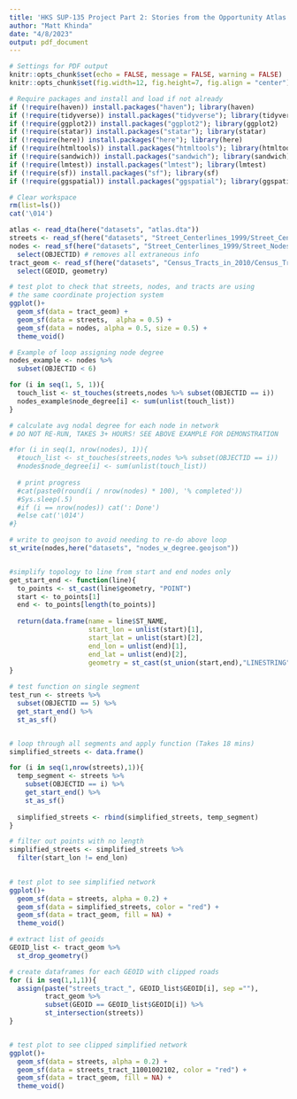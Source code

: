```yaml
---
title: 'HKS SUP-135 Project Part 2: Stories from the Opportunity Atlas'
author: "Matt Khinda"
date: "4/8/2023"
output: pdf_document
---
```


```r
# Settings for PDF output
knitr::opts_chunk$set(echo = FALSE, message = FALSE, warning = FALSE) 
knitr::opts_chunk$set(fig.width=12, fig.height=7, fig.align = "center") 

# Require packages and install and load if not already
if (!require(haven)) install.packages("haven"); library(haven)
if (!require(tidyverse)) install.packages("tidyverse"); library(tidyverse)
if (!require(ggplot2)) install.packages("ggplot2"); library(ggplot2)
if (!require(statar)) install.packages("statar"); library(statar)
if (!require(here)) install.packages("here"); library(here)
if (!require(htmltools)) install.packages("htmltools"); library(htmltools)
if (!require(sandwich)) install.packages("sandwich"); library(sandwich)
if (!require(lmtest)) install.packages("lmtest"); library(lmtest)
if (!require(sf)) install.packages("sf"); library(sf)
if (!require(ggspatial)) install.packages("ggspatial"); library(ggspatial)

# Clear workspace
rm(list=ls())
cat('\014')
```

```r
atlas <- read_dta(here("datasets", "atlas.dta"))
streets <- read_sf(here("datasets", "Street_Centerlines_1999/Street_Centerlines_1999.shp"))
nodes <- read_sf(here("datasets", "Street_Centerlines_1999/Street_Nodes_1999.shp")) %>%
  select(OBJECTID) # removes all extraneous info
tract_geom <- read_sf(here("datasets", "Census_Tracts_in_2010/Census_Tracts_in_2010.shp")) %>%
  select(GEOID, geometry)
```

```r
# test plot to check that streets, nodes, and tracts are using 
# the same coordinate projection system
ggplot()+
  geom_sf(data = tract_geom) +
  geom_sf(data = streets,  alpha = 0.5) +
  geom_sf(data = nodes, alpha = 0.5, size = 0.5) +
  theme_void()
```

```r

# Example of loop assigning node degree
nodes_example <- nodes %>%
  subset(OBJECTID < 6) 

for (i in seq(1, 5, 1)){
  touch_list <- st_touches(streets,nodes %>% subset(OBJECTID == i))
  nodes_example$node_degree[i] <- sum(unlist(touch_list))
}

# calculate avg nodal degree for each node in network 
# DO NOT RE-RUN, TAKES 3+ HOURS! SEE ABOVE EXAMPLE FOR DEMONSTRATION

#for (i in seq(1, nrow(nodes), 1)){
  #touch_list <- st_touches(streets,nodes %>% subset(OBJECTID == i))
  #nodes$node_degree[i] <- sum(unlist(touch_list))
  
  # print progress
  #cat(paste0(round(i / nrow(nodes) * 100), '% completed'))
  #Sys.sleep(.5)
  #if (i == nrow(nodes)) cat(': Done')
  #else cat('\014')
#}

# write to geojson to avoid needing to re-do above loop
st_write(nodes,here("datasets", "nodes_w_degree.geojson"))

```

```r



```







```r
#simplify topology to line from start and end nodes only
get_start_end <- function(line){
  to_points <- st_cast(line$geometry, "POINT")
  start <- to_points[1]
  end <- to_points[length(to_points)]
  
  return(data.frame(name = line$ST_NAME, 
                    start_lon = unlist(start)[1], 
                    start_lat = unlist(start)[2], 
                    end_lon = unlist(end)[1], 
                    end_lat = unlist(end)[2], 
                    geometry = st_cast(st_union(start,end),"LINESTRING")))
}

# test function on single segment
test_run <- streets %>%
  subset(OBJECTID == 5) %>%
  get_start_end() %>%
  st_as_sf()


# loop through all segments and apply function (Takes 18 mins)
simplified_streets <- data.frame()

for (i in seq(1,nrow(streets),1)){
  temp_segment <- streets %>%
    subset(OBJECTID == i) %>%
    get_start_end() %>%
    st_as_sf()
  
  simplified_streets <- rbind(simplified_streets, temp_segment)
}

# filter out points with no length
simplified_streets <- simplified_streets %>% 
  filter(start_lon != end_lon)

  
# test plot to see simplified network
ggplot()+
  geom_sf(data = streets, alpha = 0.2) +
  geom_sf(data = simplified_streets, color = "red") +
  geom_sf(data = tract_geom, fill = NA) +
  theme_void()

```


```r

# extract list of geoids
GEOID_list <- tract_geom %>%
  st_drop_geometry()

# create dataframes for each GEOID with clipped roads
for (i in seq(1,1,1)){
  assign(paste("streets_tract_", GEOID_list$GEOID[i], sep =""), 
         tract_geom %>%
         subset(GEOID == GEOID_list$GEOID[i]) %>%
         st_intersection(streets))
}


# test plot to see clipped simplified network
ggplot()+
  geom_sf(data = streets, alpha = 0.2) +
  geom_sf(data = streets_tract_11001002102, color = "red") +
  geom_sf(data = tract_geom, fill = NA) +
  theme_void()
```


```r



```


```r



```


